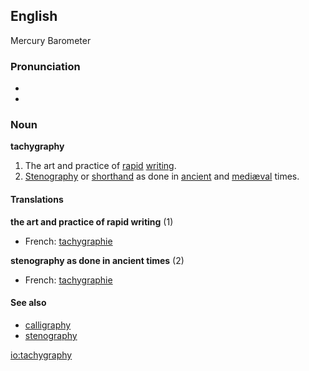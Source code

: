 ==English==
Mercury Barometer

===Pronunciation===
*{{IPA|/tæ'kɪgrəfiː/}}
*{{audio|en-us-tachygraphy.ogg|Audio (US)}}

===Noun===
'''tachygraphy'''
# The art and practice of [[rapid]] [[writing]].
# [[stenography|Stenography]] or [[shorthand]] as done in [[ancient]] and [[mediæval]] times.

====Translations====
'''the art and practice of rapid writing''' (1)
{{top}}
*French: [[tachygraphie]]
{{mid}}
{{bottom}}

'''stenography as done in ancient times''' (2)
{{top}}
*French: [[tachygraphie]]
{{mid}}
{{bottom}}

====See also====
*[[calligraphy]]
*[[stenography]]

[[io:tachygraphy]]